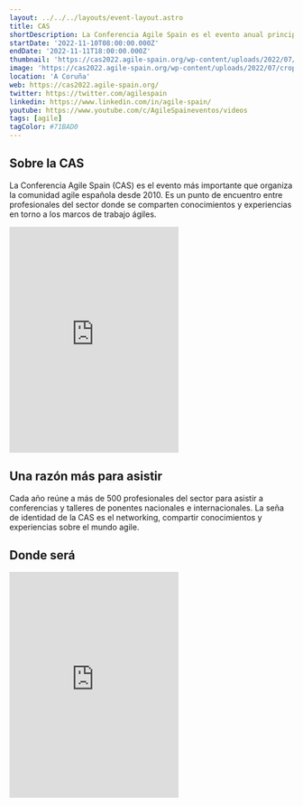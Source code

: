 ```yaml
---
layout: ../../../layouts/event-layout.astro
title: CAS
shortDescription: La Conferencia Agile Spain es el evento anual principal que organiza la comunidad ágil española desde el 2010. Históricamente es la mayor conferencia sobre agilidad en España y uno de los eventos más grandes y relevantes del mundo de habla hispana.
startDate: '2022-11-10T08:00:00.000Z'
endDate: '2022-11-11T18:00:00.000Z'
thumbnail: 'https://cas2022.agile-spain.org/wp-content/uploads/2022/07/cropped-CAS_FINALES-95-Angel-de-la-igesia.jpg'
image: 'https://cas2022.agile-spain.org/wp-content/uploads/2022/07/cropped-CAS_FINALES-95-Angel-de-la-igesia.jpg'
location: 'A Coruña'
web: https://cas2022.agile-spain.org/
twitter: https://twitter.com/agilespain
linkedin: https://www.linkedin.com/in/agile-spain/
youtube: https://www.youtube.com/c/AgileSpaineventos/videos
tags: [agile]
tagColor: #71BAD0
---
```

## Sobre la CAS

La Conferencia Agile Spain (CAS) es el evento más importante que organiza la comunidad agile española desde 2010. Es un punto de encuentro entre profesionales del sector donde se comparten conocimientos y experiencias en torno a los marcos de trabajo ágiles.

<iframe className="w-full mt-4" height="400px" allow="picture-in-picture" allowfullscreen="" frameborder="0" src="https://www.youtube.com/embed/SQtPwo2bD2M" title="Conferencia Agile Spain"></iframe>

## Una razón más para asistir

Cada año reúne a más de 500 profesionales del sector para asistir a conferencias y talleres de ponentes nacionales e internacionales. La seña de identidad de la CAS es el networking, compartir conocimientos y experiencias sobre el mundo agile.

## Donde será

<iframe className="w-full" height="400px" style="border:none;overflow:hidden" marginheight="0" marginwidth="0" aria-label="Mlle. de Trasatlánticos, s/n, 15003 A Coruña" class="sek-lazy-loaded" src="https://maps.google.com/maps?q=Mlle.%20de%20Trasatl%C3%A1nticos%2C%20s%2Fn%2C%2015003%20A%20Coru%C3%B1a&amp;t=m&amp;z=16&amp;output=embed&amp;iwloc=near"></iframe>
